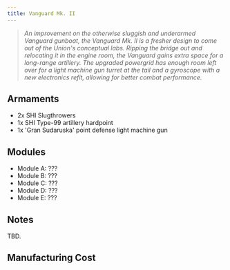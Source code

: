 ```yaml
---
title: Vanguard Mk. II
---
```



> *An improvement on the otherwise sluggish and underarmed Vanguard gunboat, the Vanguard Mk. II is a fresher design to come out of the Union's conceptual labs. Ripping the bridge out and relocating it in the engine room, the Vanguard gains extra space for a long-range artillery. The upgraded powergrid has enough room left over for a light machine gun turret at the tail and a gyroscope with a new electronics refit, allowing for better combat performance.*


## Armaments

* 2x SHI Slugthrowers
* 1x SHI Type-99 artillery hardpoint 
* 1x 'Gran Sudaruska' point defense light machine gun


## Modules

* Module A: ??? 
* Module B: ??? 
* Module C: ???
* Module D: ???
* Module E: ???



## Notes

TBD.


## Manufacturing Cost

<ShipCost shipName="VanguardTwo" />